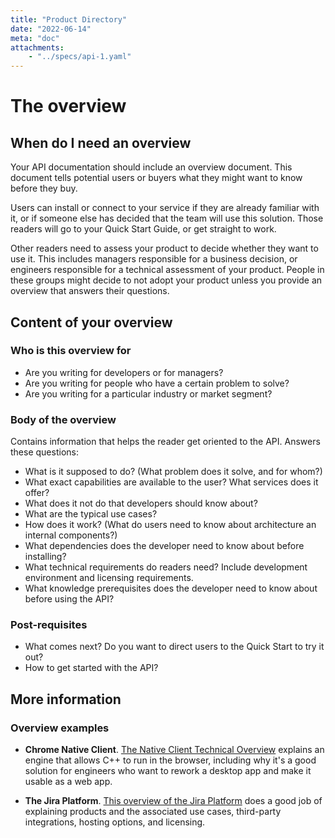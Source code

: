 ```yaml
---
title: "Product Directory"
date: "2022-06-14"
meta: "doc"
attachments:
    - "../specs/api-1.yaml"
---
```


# The overview

## When do I need an overview

Your API documentation should include an overview document. This document tells potential users or buyers what they might want to know before they buy.

Users can install or connect to your service if they are already familiar with it, or if someone else has decided that the team will use this solution. Those readers will go to your Quick Start Guide, or get straight to work.

Other readers need to assess your product to decide whether they want to use it. This includes managers responsible for a business decision, or engineers responsible for a technical assessment of your product. People in these groups might decide to not adopt your product unless you provide an overview that answers their questions.

## Content of your overview

### Who is this overview for

* Are you writing for developers or for managers?
* Are you writing for people who have a certain problem to solve?
* Are you writing for a particular industry or market segment?

### Body of the overview

Contains information that helps the reader get oriented to the API. Answers these questions:

* What is it supposed to do? (What problem does it solve, and for whom?)
* What exact capabilities are available to the user? What services does it offer?
* What does it not do that developers should know about?
* What are the typical use cases?
* How does it work? (What do users need to know about architecture an internal components?)
* What dependencies does the developer need to know about before installing?
* What technical requirements do readers need? Include development environment and licensing requirements.
* What knowledge prerequisites does the developer need to know about before using the API?

### Post-requisites

* What comes next? Do you want to direct users to the Quick Start to try it out?
* How to get started with the API?

## More information

### Overview examples

* **Chrome Native Client**. [The Native Client Technical Overview](https://developer.chrome.com/native-client/overview) explains an engine that allows C++ to run in the browser, including why it's a good solution for engineers who want to rework a desktop app and make it usable as a web app.

* **The Jira Platform**. [This overview of the Jira Platform](https://www.atlassian.com/software/jira/guides/getting-started/overview#about-the-jira-platform) does a good job of explaining products and the associated use cases, third-party integrations, hosting options, and licensing.